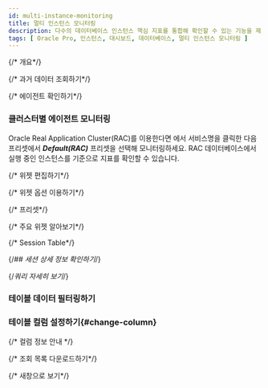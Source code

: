 ```yaml
---
id: multi-instance-monitoring
title: 멀티 인스턴스 모니터링
description: 다수의 데이터베이스 인스턴스 핵심 지표를 통합해 확인할 수 있는 기능을 제공합니다.
tags: [ Oracle Pro, 인스턴스, 대시보드, 데이터베이스, 멀티 인스턴스 모니터링 ]
---
```


{/* 개요*/}

<Dbv2mulitinstancemonitoringdesc /> 

<ProdImg img='db-multi-instance.png' desc='멀티 인스턴스 모니터링' />


<Dbmultiinstancemonitoringdescnotes /> 

{/* 과거 데이터 조회하기*/}

<Apmdashboardsetpasttime /> 

{/* 에이전트 확인하기*/}

<Apmdashboardcheckagent />

### 클러스터별 에이전트 모니터링

<ImgLang img="db-agent-select-by-cluster.png" desc="클러스터별 에이전트" />

Oracle Real Application Cluster(RAC)를 이용한다면 <Cmdname sid="ITM07760" className="uitext" />에서 서비스명을 클릭한 다음 프리셋에서 ***Default(RAC)*** 프리셋을 선택해 모니터링하세요. RAC 데이터베이스에서 실행 중인 인스턴스를 기준으로 지표를 확인할 수 있습니다.

{/* 위젯 편집하기*/}

<Apmdashboradeditwidget />

{/* 위젯 옵션 이용하기*/}

<Apmdashboardwidgetoptions />

{/* 프리셋*/}

<Apmdashboardpreset /> 

{/* 주요 위젯 알아보기*/}

<WidgetDetails />

{/* Session Table*/}

<Dbv2mimactivesessiondesc /> 


<Dbdashboardactivesessiondesc /> 


<Dbdashboardlocktreedesc /> 


<Dbv2mimactivesessionnote />

{/*## 세션 상세 정보 확인하기*/}

<Dbv2sessiondetailsinfo /> 

{/*쿼리 자세히 보기*/}

<Dbquerydetails /> 

### 테이블 데이터 필터링하기


<Dbtabledatafiltering /> 

### 테이블 컬럼 설정하기{#change-column}


<Dbv2dataeditcolumn />

{/* 컬럼 정보 안내 */}

<Oraclecolumn /> 

{/* 조회 목록 다운로드하기*/}

<Dbdashboardsessiontabledownload />

{/* 새창으로 보기*/}

<Dbdashboardsessiontablenew />